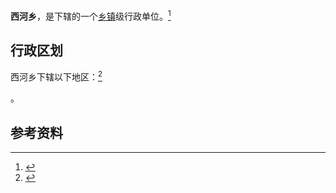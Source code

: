{{中国乡级行政区|14/05/22/202/000}}

'''西河乡'''，是{{PRC admin/fullname|14/05/22/202/000|3}}下辖的一个[[乡镇|乡镇]]级行政单位。<ref>{{PRC admin/ref sgc|{{PRC admin/parent|14/05/22/202/000}}}}</ref>

== 行政区划 ==

西河乡下辖以下地区：<ref>{{PRC admin/ref sgc|14/05/22/202/000}}</ref>

{{PRC admin/children|14/05/22/202/000}}。

== 参考资料 ==

{{reflist}}

{{行政区划小作品}}
{{PRC admin/navcat|14/05/22/202/000}}